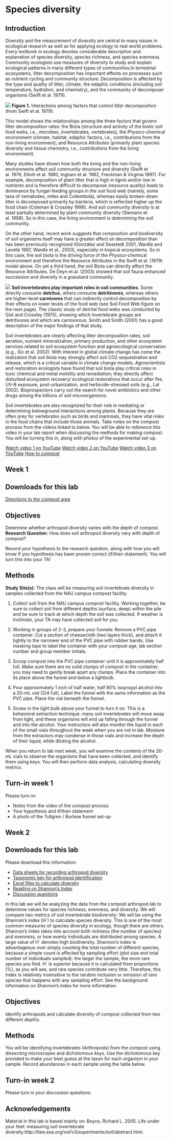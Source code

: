# Species diversity

## Introduction

Diversity and the measurement of diversity are central to many issues in ecological research as well as for applying ecology to real world problems. Every textbook in ecology devotes considerable description and explanation of species diversity, species richness, and species evenness. Community ecologists use measures of diversity to study and explain ecological patterns in many different types of communities.In terrestrial ecosystems, litter decomposition has important effects on processes such as nutrient cycling and community structure. Decomposition is affected by the type and quality of litter, climate, the edaphic conditions (including soil temperature, hydration, and chemistry), and the community of decomposer organisms (Swift et al. 1979).


![](images/11-speciesdiversity/diversity.png)
**Figure 1.** Interactions among factors that control litter decomposition (from Swift et al. 1979).

This model shows the relationships among the three factors that govern litter decomposition rates: the Biota (structure and activity of the biotic soil food webs, i.e., microbes, invertebrates, vertebrates), the Physico-chemical environment (climate, habitat, edaphic factors, i.e., contributions from the non-living environment); and Resource Attributes (primarily plant species diversity and tissue chemistry, i.e., contributions from the living environment). 

Many studies have shown how both the living and the non-living environments affect soil community structure and diversity (Swift et al. 1979, Elliott et al. 1980, Ingham et al. 1982, Freckman & Virginia 1997). For example, decomposition of plant litter that is high in lignin and/or low in nutrients and is therefore difficult to decompose (resource quality) leads to dominance by fungal-feeding groups in the soil food web (namely, some taxa of nematodes, mites and Collembola), whereas easily broken-down litter is decomposed primarily by bacteria, which is reflected higher up the food chain (Coleman & Crossley 1996). And soil community diversity is at least partially determined by plant community diversity (Siemann et al. 1998). So in this case, the living environment is determining the soil community. 

On the other hand, recent work suggests that composition and biodiversity of soil organisms itself may have a greater effect on decomposition than has been previously recognized (González and Seastedt 2001, Wardle and Lavelle 1997, Wardle et al., 2003), especially in tropical ecosystems. So in this case, the soil biota is the driving force of the Physico-chemical environment and therefore the Resource Attributes in the Swift et al. (1979) model above. On yet a third hand, the soil Biota can directly affect the Resource Attributes. De Deyn et al. (2003) showed that soil fauna enhanced succession and diversity in a grassland community.

![](images/11-speciesdiversity/Soil_food_webUSDA.jpg)
**Soil invertebrates play important roles in soil communities.** Some directly consume **detritus**, others consume **detritivores**, whereas others are higher-level **carnivores** that can indirectly control decomposition by their effects on lower levels of the food web (see Soil Food Web figure on the next page). The classic study of detrital food webs was conducted by Gist and Crossley (1975), showing which invertebrate groups are detritivores and which are carnivorous. Smith and Smith (2001) has a good description of the major findings of that study.  

Soil invertebrates are clearly affecting litter decomposition rates, soil aeration, nutrient mineralization, primary production, and other ecosystem services related to soil ecosystem function and agroecological conservation (e.g., Six et al. 2002). With interest in global climate change has come the realization that soil biota may strongly affect soil CO2 sequestration and release, which is a critical variable in climate change models. Agroscientists and restoration ecologists have found that soil biota play critical roles in toxic chemical and metal mobility and remediation; they directly affect disturbed ecosystem recovery/ ecological restorations that occur after fire, UV-B exposure, post-urbanization, and herbicide-stressed soils (e.g., Lal 2002). Bioprospectors carry out the search for novel antibiotics and other drugs among the billions of soil microorganisms. 

Soil invertebrates are also recognized for their role in mediating or determining belowground interactions among plants. Because they are often prey for vertebrates such as birds and mammals, they have vital roles in the food chains that include those animals. Take notes on the compost process from the videos linked to below. You will be able to reference this video in your lab report when discussing the methods for making compost. You will be turning this in, along with photos of the experimental set-up.

[Watch video 1 on YouTube](https://youtu.be/uAMniWJm2vo)
[Watch video 2 on YouTube](https://www.youtube.com/watch?v=QBSGuUq2D9E)
[Watch video 3 on YouTube](https://youtu.be/5XRoAZBdKaU)
[How to compost](https://youtu.be/nxTzuasQLFo)

## Week 1

## Downloads for this lab

[Directions to the compost area](https://docs.google.com/document/d/1tPXp0FvchBA4hqernEQKmI8_eDEMTka9/export?format=docx)

## Objectives 

Determine whether arthropod diversity varies with the depth of compost.
**Research Question**: How does soil arthropod diversity vary with depth of compost?

Record your hypothesis to the research question, along with how you will know if you hypothesis has been proven correct (if/then statement). You will turn this into your TA! 

## Methods

**Study Site(s)**: The class will be measuring soil invertebrate diversity in samples collected from the NAU campus compost facility. 

1. Collect soil from the NAU campus compost facility. Working together, be sure to collect soil from different depths (surface, deep) within the pile and be sure to track at which depth the soil was collected. If weather is inclimate, your TA may have collected soil for you.

2. Working in groups of 2-3, prepare your funnels: Remove a PVC pipe container. Cut a section of cheesecloth (two layers thick), and attach it tightly to the narrower end of the PVC pipe with rubber bands. Use masking tape to label the container with your compost age, lab section number and group member initials.
 
3. Scoop compost into the PVC pipe container until it is approximately half full. Make sure there are no solid clumps of compost in the container; you may need to gently break apart any clumps. Place the container into its place above the funnel and below a lightbulb.
 
4. Pour approximately 1 inch of half water, half 90% isopropyl alcohol into a 20-mL vial (3/4 full). Label the funnel with the same information as the PVC pipe. Place the vial beneath the funnel.
 
5. Screw in the light bulb above your funnel to turn it on. This is a behavioral extraction technique: many soil invertebrates will move away from light, and these organisms will end up falling through the funnel and into the alcohol. Your instructors will also monitor the liquid in each of the small vials throughout the week when you are not in lab. Moisture from the extractors may condense in those vials and increase the depth of their liquid, while diluting the alcohol.

When you return to lab next week, you will examine the contents of the 20-mL vials to observe the organisms that have been collected, and identify them using keys. You will then perform data analysis, calculating diversity metrics.  

## Turn-in week 1

Please turn-in:

- Notes from the video of the compost process
- Your hypothesis and if/then statement
- A photo of the Tullgren / Burlese funnel set-up

## Week 2

## Downloads for this lab

Please download this information:

- [Data sheets for recording arthropod diversity](https://docs.google.com/document/d/17EEEAznHCsfMOvyqD2xU2wx9W7enbTth/export?format=docx)
- [Taxonomic key for arthropod identification](https://drive.google.com/uc?export=download&id=15L5cU5sXxGj-w83Hm0Tfgavl9iRG-vUO)
- [Excel files to calculate diversity](https://docs.google.com/spreadsheets/d/1MbHuYrZbnnisuUqpPi8_IswaG8dORmrH/export?format=xlsx)
- [Reading on Shannon's Index](https://drive.google.com/uc?export=download&id=1ymTaRVXzTZHUAs1w6miGt-1Sdfbxv9LI)
- [Discussion questions](https://docs.google.com/document/d/1POS4xISzodRSV3urLwb2b_KMnCDd1Tmg/export?format=docx)

In this lab we will be analyzing the data from the compost arthropod lab to determine values for  species richness, evenness, and diversity. We will compare two metrics of soil invertebrate  biodiversity: 
We will be using the Shannon’s index (H´) to calculate species diversity. This is one of the  most common measures of species diversity in ecology, though there are others. Shannon’s  index takes into account both richness (the number of species) and evenness, or how evenly  individuals are distributed among species. A large value of H´ denotes high biodiversity.  Shannon’s index is advantageous over simply counting the total number of different species,  because a simple count is affected by sampling effort (plot size and total number of individuals sampled): the larger the sample, the more rare species you find. H´ is superior because it is  calculated from proportions (%), as you will see, and rare species contribute very little. Therefore, this index is relatively insensitive to the random inclusion or omission of rare species  that happens with any sampling effort. See the background information on Shannon's index for more information.

## Objectives 

Identify arthropods and calculate diversity of compost collected from two different depths.

## Methods

You will be identifying invertebrates (Arthropods) from the compost using dissecting  microscopes and dichotomous keys. Use the dichotomous key provided to make your best  guess at the taxon for each organism in your sample. Record abundances in each sample using  the table below.

## Turn-in week 2

Please turn in your discussion questions.

## Acknowledgements

Material in this lab is based mainly on: Boyce, Richard L. 2005. Life under your feet: measuring soil invertebrate diversity.http://tiee.esa.org/vol/v3/experiments/soil/abstract.html. 


